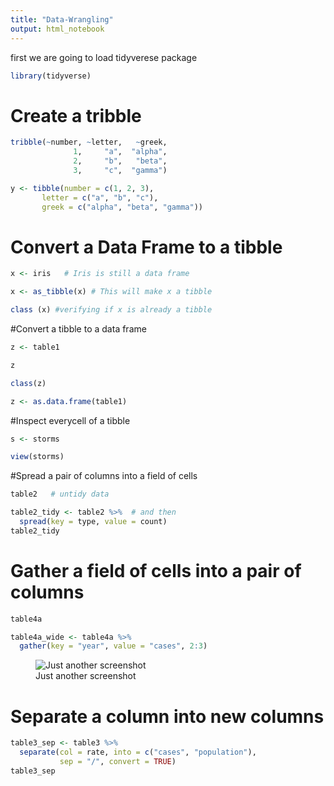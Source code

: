 ```yaml
---
title: "Data-Wrangling"
output: html_notebook
---
```


first we are going to load tidyverese package 

```r
library(tidyverse)
```

# Create a tribble

```r
tribble(~number, ~letter,   ~greek,
              1,     "a",  "alpha",
              2,     "b",   "beta",
              3,     "c",  "gamma")
```

```r
y <- tibble(number = c(1, 2, 3), 
       letter = c("a", "b", "c"),
       greek = c("alpha", "beta", "gamma"))
```

# Convert a Data Frame to a tibble

```r
x <- iris   # Iris is still a data frame
```

```r
x <- as_tibble(x) # This will make x a tibble
```

```r
class (x) #verifying if x is already a tibble
```


#Convert a tibble to a data frame

```r
z <- table1
```

```r
z
```
```r
class(z)
```

```r
z <- as.data.frame(table1)
```

#Inspect everycell of a tibble

```r
s <- storms
```

```r
view(storms)
```

#Spread a pair of columns into a field of cells

```r
table2   # untidy data
```

```r
table2_tidy <- table2 %>%  # and then
  spread(key = type, value = count)
table2_tidy
```

#  Gather a field of cells into a pair of columns

```r
table4a
```

```r
table4a_wide <- table4a %>% 
  gather(key = "year", value = "cases", 2:3)
```




![Just another screenshot](wide-to-long.png)


#  Separate a column into new columns

```r
table3_sep <- table3 %>% 
  separate(col = rate, into = c("cases", "population"), 
           sep = "/", convert = TRUE)
table3_sep
```







